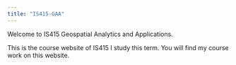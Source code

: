 ```yaml
---
title: "IS415-GAA"
---
```


Welcome to IS415 Geospatial Analytics and Applications.

This is the course website of IS415 I study this term. You will find my course work on this website.

